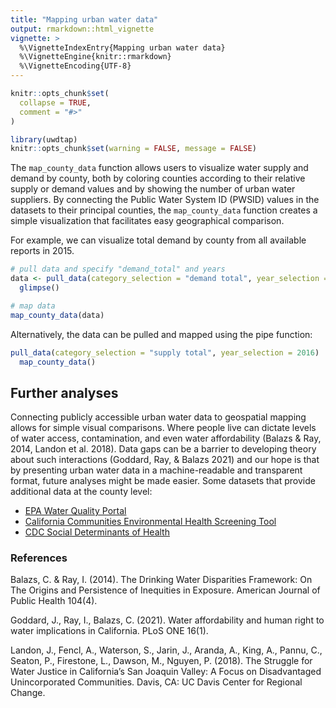 ```yaml
---
title: "Mapping urban water data"
output: rmarkdown::html_vignette
vignette: >
  %\VignetteIndexEntry{Mapping urban water data}
  %\VignetteEngine{knitr::rmarkdown}
  %\VignetteEncoding{UTF-8}
---
```


```r
knitr::opts_chunk$set(
  collapse = TRUE,
  comment = "#>"
)
```

```r
library(uwdtap)
knitr::opts_chunk$set(warning = FALSE, message = FALSE) 
```


The ```map_county_data``` function allows users to visualize water supply and demand by county, both by coloring counties according to their relative supply or demand values and by showing the number of urban water suppliers. By connecting the Public Water System ID (PWSID) values in the datasets to their principal counties, the ```map_county_data``` function creates a simple visualization that facilitates easy geographical comparison.

For example, we can visualize total demand by county from all available reports in 2015.

```r
# pull data and specify "demand_total" and years
data <- pull_data(category_selection = "demand total", year_selection = 2016) |> 
  glimpse()

# map data
map_county_data(data)
```

Alternatively, the data can be pulled and mapped using the pipe function:

```r
pull_data(category_selection = "supply total", year_selection = 2016) |> 
  map_county_data()
```

## Further analyses

Connecting publicly accessible urban water data to geospatial mapping allows for simple visual comparisons. Where people live can dictate levels of water access, contamination, and even water affordability (Balazs & Ray, 2014, Landon et al. 2018). Data gaps can be a barrier to developing theory about such interactions (Goddard, Ray, & Balazs 2021) and our hope is that by presenting urban water data in a machine-readable and transparent format, future analyses might be made easier. 
Some datasets that provide additional data at the county level:

* [EPA Water Quality Portal](https://www.epa.gov/waterdata/water-quality-data-download)
* [California Communities Environmental Health Screening Tool](https://oehha.ca.gov/calenviroscreen/report/calenviroscreen-40)
* [CDC Social Determinants of Health](https://www.cdc.gov/places/social-determinants-of-health-and-places-data/index.html)

### References

Balazs, C. & Ray, I. (2014). The Drinking Water Disparities Framework: On The Origins and Persistence of Inequities in Exposure. American Journal of Public Health 104(4).

Goddard, J., Ray, I., Balazs, C. (2021). Water affordability and human right to water implications in California. PLoS ONE 16(1).

Landon, J., Fencl, A., Waterson, S., Jarin, J., Aranda, A., King, A., Pannu, C., Seaton, P., Firestone, L., Dawson, M., Nguyen, P. (2018). The Struggle for Water Justice in California’s San Joaquin Valley: A Focus on Disadvantaged Unincorporated Communities. Davis, CA: UC Davis Center for Regional Change.

